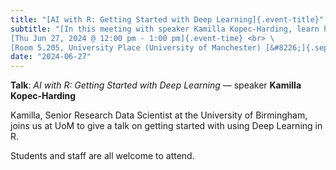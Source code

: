 ```yaml
---
title: "[AI with R: Getting Started with Deep Learning]{.event-title}"
subtitle: "[In this meeting with speaker Kamilla Kopec-Harding, learn how to get started with Deep Learning in R.]{.event-summary} <br> \
[Thu Jun 27, 2024 @ 12:00 pm - 1:00 pm]{.event-time} <br> \
[Room 5.205, University Place (University of Manchester) [&#8226;]{.sep} Online via Microsoft Teams]{.event-location}"
date: "2024-06-27"
---
```


**Talk**: *AI with R: Getting Started with Deep Learning* &#8212; speaker **Kamilla Kopec-Harding**

Kamilla, Senior Research Data Scientist at the University of Birmingham, joins
us at UoM to give a talk on getting started with using Deep Learning in R.

Students and staff are all welcome to attend.
